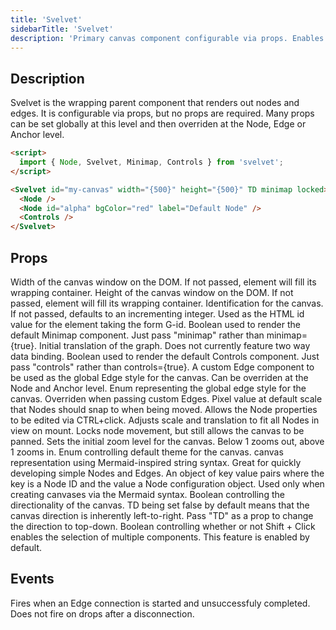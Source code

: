 ```yaml
---
title: 'Svelvet'
sidebarTitle: 'Svelvet'
description: 'Primary canvas component configurable via props. Enables zoom, pan and translation of the canvas.'
---
```


## Description

Svelvet is the wrapping parent component that renders out nodes and edges. It is configurable via props, but no props are required. Many props can be set globally at this level and then overriden at the Node, Edge or Anchor level.

```HTML App.svelte
<script>
  import { Node, Svelvet, Minimap, Controls } from 'svelvet';
</script>

<Svelvet id="my-canvas" width="{500}" height="{500}" TD minimap locked>
  <Node />
  <Node id="alpha" bgColor="red" label="Default Node" />
  <Controls />
</Svelvet>
```

## Props

<ResponseField name="width" type="number" default="size of wrapping element">
  Width of the canvas window on the DOM. If not passed, element will fill its
  wrapping container.
</ResponseField>
<ResponseField name="height" type="number" default="size of wrapping element">
  Height of the canvas window on the DOM. If not passed, element will fill its
  wrapping container.
</ResponseField>
<ResponseField name="id" type="number | string" default="incrementing integer">
  Identification for the canvas. If not passed, defaults to an incrementing
  integer. Used as the HTML id value for the element taking the form G-id.
</ResponseField>
<ResponseField name="minimap" type="boolean" default="false">
  Boolean used to render the default Minimap component. Just pass "minimap"
  rather than minimap={true}.
</ResponseField>
<ResponseField
  name="translation"
  type="{x: number, y: number}"
  default="{x: 0, y: 0}"
>
  Initial translation of the graph. Does not currently feature two way data
  binding.
</ResponseField>
<ResponseField name="controls" type="boolean" default="false">
  Boolean used to render the default Controls component. Just pass "controls"
  rather than controls={true}.
</ResponseField>
<ResponseField name="edge" type="Edge Component">
  A custom Edge component to be used as the global Edge style for the canvas.
  Can be overriden at the Node and Anchor level.
</ResponseField>
<ResponseField
  name="edgeStyle"
  type="bezier | step | straight"
  default="bezier"
>
  Enum representing the global edge style for the canvas. Overriden when passing
  custom Edges.
</ResponseField>
<ResponseField name="snapTo" type="number" default="1">
  Pixel value at default scale that Nodes should snap to when being moved.
</ResponseField>
<ResponseField name="editable" type="boolean" default="false">
  Allows the Node properties to be edited via CTRL+click.
</ResponseField>
<ResponseField name="fitView" type="boolean" default="false">
  Adjusts scale and translation to fit all Nodes in view on mount.
</ResponseField>
<ResponseField name="locked" type="boolean" default="false">
  Locks node movement, but still allows the canvas to be panned.
</ResponseField>
<ResponseField name="initialZoom" type="number" default="1">
  Sets the initial zoom level for the canvas. Below 1 zooms out, above 1 zooms
  in.
</ResponseField>
<ResponseField
  name="theme"
  type="light | dark | purple | parchment"
  default="light"
>
  Enum controlling default theme for the canvas.
</ResponseField>
<ResponseField name="mermaid" type="string" default="">
  canvas representation using Mermaid-inspired string syntax. Great for quickly
  developing simple Nodes and Edges.
</ResponseField>
<ResponseField name="mermaidConfig" type="string">
  An object of key value pairs where the key is a Node ID and the value a Node
  configuration object. Used only when creating canvases via the Mermaid syntax.
</ResponseField>
<ResponseField name="TD" type="boolean" default="false">
  Boolean controlling the directionality of the canvas. TD being set false by
  default means that the canvas direction is inherently left-to-right. Pass "TD"
  as a prop to change the direction to top-down.
</ResponseField>

<ResponseField name="disableSelection" type="boolean" default="false">
  Boolean controlling whether or not Shift + Click enables the selection of
  multiple components. This feature is enabled by default.
</ResponseField>

## Events

<ResponseField name="on:edgeDrop">
  Fires when an Edge connection is started and unsuccessfuly completed. Does not
  fire on drops after a disconnection.
</ResponseField>
